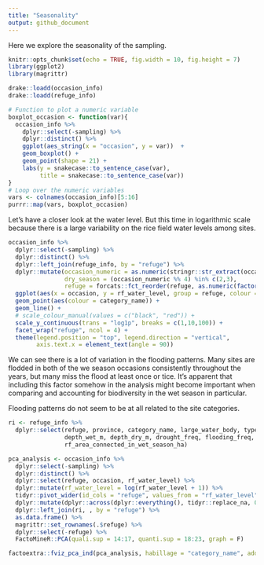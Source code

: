 ```yaml
---
title: "Seasonality"
output: github_document
---
```


Here we explore the seasonality of the sampling. 

```r
knitr::opts_chunk$set(echo = TRUE, fig.width = 10, fig.height = 7)
library(ggplot2)
library(magrittr)
```

```r
drake::loadd(occasion_info)
drake::loadd(refuge_info)
```

```r
# Function to plot a numeric variable
boxplot_occasion <- function(var){
  occasion_info %>%
    dplyr::select(-sampling) %>%
    dplyr::distinct() %>%
    ggplot(aes_string(x = "occasion", y = var))  +
    geom_boxplot() +
    geom_point(shape = 21) +
    labs(y = snakecase::to_sentence_case(var), 
         title = snakecase::to_sentence_case(var))
}
# Loop over the numeric variables
vars <- colnames(occasion_info)[5:16]
purrr::map(vars, boxplot_occasion)
```

Let's have a closer look at the water level. But this time in logarithmic scale because there is a large variability on the rice field water levels among sites. 

```r
occasion_info %>%
  dplyr::select(-sampling) %>%
  dplyr::distinct() %>%
  dplyr::left_join(refuge_info, by = "refuge") %>%
  dplyr::mutate(occasion_numeric = as.numeric(stringr::str_extract(occasion, "[0-9]+")), 
                dry_season = (occasion_numeric %% 4) %in% c(2,3), 
                refuge = forcats::fct_reorder(refuge, as.numeric(factor(category_name)))) %>%
  ggplot(aes(x = occasion, y = rf_water_level, group = refuge, colour = category_name)) +
  geom_point(aes(colour = category_name)) +
  geom_line() +
  # scale_colour_manual(values = c("black", "red")) +
  scale_y_continuous(trans = "log1p", breaks = c(1,10,100)) +
  facet_wrap("refuge", ncol = 4) +
  theme(legend.position = "top", legend.direction = "vertical", 
        axis.text.x = element_text(angle = 90))
```

We can see there is a lot of variation in the flooding patterns. Many sites are flodded in both of the we season occasions consistently throughout the years, but many miss the flood at least once or tice. It's apparent that including this factor somehow in the analysis might become important when comparing and accounting for biodiversity in the wet season in particular. 

Flooding patterns do not seem to be at all related to the site categories. 

```r
ri <- refuge_info %>%
  dplyr::select(refuge, province, category_name, large_water_body, type_inlet_outlet, 
                depth_wet_m, depth_dry_m, drought_freq, flooding_freq, rf_area_connected_in_dry_season_ha, 
                rf_area_connected_in_wet_season_ha)

pca_analysis <- occasion_info %>%
  dplyr::select(-sampling) %>%
  dplyr::distinct() %>%
  dplyr::select(refuge, occasion, rf_water_level) %>%
  dplyr::mutate(rf_water_level = log(rf_water_level + 1)) %>%
  tidyr::pivot_wider(id_cols = "refuge", values_from = "rf_water_level", names_from = "occasion") %>% 
  dplyr::mutate(dplyr::across(dplyr::everything(), tidyr::replace_na, 0)) %>% 
  dplyr::left_join(ri, , by = "refuge") %>% 
  as.data.frame() %>%
  magrittr::set_rownames(.$refuge) %>%
  dplyr::select(-refuge) %>% 
  FactoMineR::PCA(quali.sup = 14:17, quanti.sup = 18:23, graph = F)

factoextra::fviz_pca_ind(pca_analysis, habillage = "category_name", addEllipses = T)
```

